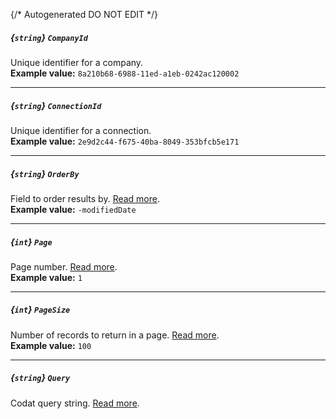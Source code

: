 {/* Autogenerated DO NOT EDIT  */}
##### *{`string`}* `CompanyId`
Unique identifier for a company.
<br/>
**Example value:** `8a210b68-6988-11ed-a1eb-0242ac120002`

---
##### *{`string`}* `ConnectionId`
Unique identifier for a connection.
<br/>
**Example value:** `2e9d2c44-f675-40ba-8049-353bfcb5e171`

---
##### *{`string`}* `OrderBy`
Field to order results by. [Read more](https://docs.codat.io/using\-the\-api/ordering\-results).
<br/>
**Example value:** `-modifiedDate`

---
##### *{`int`}* `Page`
Page number. [Read more](https://docs.codat.io/using\-the\-api/paging).
<br/>
**Example value:** `1`

---
##### *{`int`}* `PageSize`
Number of records to return in a page. [Read more](https://docs.codat.io/using\-the\-api/paging).
<br/>
**Example value:** `100`

---
##### *{`string`}* `Query`
Codat query string. [Read more](https://docs.codat.io/using\-the\-api/querying).

